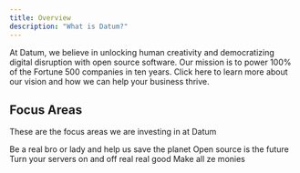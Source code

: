 ```yaml
---
title: Overview
description: "What is Datum?"
---
```


At Datum, we believe in unlocking human creativity and democratizing digital disruption with open source software. Our mission is to power 100% of the Fortune 500 companies in ten years. Click here to learn more about our vision and how we can help your business thrive.

## Focus Areas

These are the focus areas we are investing in at Datum

<CardGroup cols={2}>
  <Card
    title="Sustainability"
    icon="palette"
    href="https://mintlify.com/docs/settings/global"
  >
    Be a real bro or lady and help us save the planet
  </Card>
  <Card
    title="Open Source"
    icon="code"
    href="https://datumtechnology.net"
  >
    Open source is the future
  </Card>
  <Card
    title="Infrastructure Automation"
    icon="screwdriver-wrench"
    href="https://datumtechnology.net"
  >
    Turn your servers on and off real real good
  </Card>
  <Card
    title="Go to Market"
    icon="stars"
    href="https://datumtechnology.net"
  >
    Make all ze monies
  </Card>
</CardGroup>
